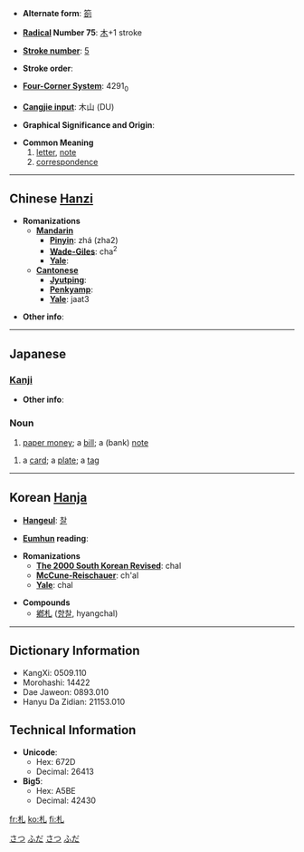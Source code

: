 * '''Alternate form''': [[箚]]

* '''[[Wiktionary:Chinese radical index| Radical]] Number 75''': [[Wiktionary:Chinese radical index 木|木]]+1 stroke

* '''[[Wiktionary:Chinese total strokes index|Stroke number]]''': [[Wiktionary:Chinese total strokes index 5|5]]

* '''Stroke order''': 

* '''[[Wiktionary:Chinese four corner index|Four-Corner System]]''': 4291<sub>0</sub>

* '''[[Wiktionary:Chinese Cangjie index|Cangjie input]]''': 木山 (DU)

* '''Graphical Significance and Origin''': 

* '''Common Meaning'''
*# [[letter]], [[note]]
*# [[correspondence]]

----

== Chinese [[Hanzi]] ==

* '''Romanizations'''
** '''[[Mandarin]]'''
*** '''[[Pinyin]]''': zhá (zha2)
*** '''[[Wade-Giles]]''': cha<sup>2</sup>
*** '''[[Yale]]''': 
** '''[[Cantonese]]'''
*** '''[[Jyutping]]''':
*** '''[[Penkyamp]]''': 
*** '''[[Yale]]''': jaat3

* '''Other info''': 

----

==Japanese==
[[Category:1000_Japanese_basic_words|さつ]]
[[Category:1000_Japanese_basic_words|ふだ]]
[[Category:Japanese language|さつ]]
[[Category:Japanese language|ふだ]]
===[[Kanji]]===
{{kanji|on readings=[[さつ]] (satsu)
|kun readings=[[ふだ]] (fuda), [[わかじに]] (wakajini)
}}

* '''Other info''':  

===Noun===
{{janoun|さつ|satsu}}
# [[paper money]]; a [[bill]]; a (bank) [[note]]
{{janoun|ふだ|fuda}}
#a [[card]]; a [[plate]]; a [[tag]]

----

== Korean [[Hanja]] ==

* '''[[Hangeul]]''': [[찰]]

* '''[[Eumhun]] reading''': 

* '''Romanizations'''
** '''[[The 2000 South Korean Revised Romanization|The 2000 South Korean Revised]]''': chal
** '''[[McCune-Reischauer]]''': ch'al
** '''[[Yale]]''': chal

* '''Compounds'''
** [[鄕札]] ([[향찰]], hyangchal)

----

== Dictionary Information ==

* KangXi: 0509.110
* Morohashi: 14422
* Dae Jaweon: 0893.010
* Hanyu Da Zidian: 21153.010

== Technical Information ==

* '''Unicode''':
** Hex: 672D
** Decimal: 26413
* '''Big5''':
** Hex: A5BE
** Decimal: 42430

[[fr:札]]
[[ko:札]]
[[fi:札]]